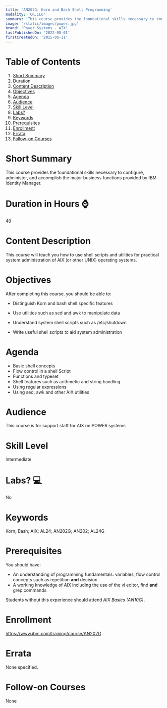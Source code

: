 ```yaml
---
title: 'AN202G: Korn and Bash Shell Programming'
modality: 'CR,ILO'
summary: 'This course provides the foundational skills necessary to configure, administer, and accomplish the major business functions provided by IBM Identity Manager.'
image: '/static/images/power.jpg'
brand: 'Power Systems - AIX'
lastPublishedOn: '2022-08-01'
firstCreatedOn: '2015-06-11'
---
```

# Table of Contents
1.  [Short Summary](#short-summary)
2.  [Duration](#duration-in-hours-)
3.  [Content Description](#content-description)
4.  [Objectives](#objectives)
5.  [Agenda](#agenda)
6.  [Audience](#audience)
7.  [Skill Level](#skill-level)
8.  [Labs?](#labs-)
9.  [Keywords](#keywords)
10. [Prerequisites](#prerequisites)
11. [Enrollment](#enrollment)
12. [Errata](#errata)
13. [Follow-on Courses](#follow-on-courses)

# Short Summary
This course provides the foundational skills necessary to configure, administer, and accomplish the major business functions provided by IBM Identity Manager.

# Duration in Hours ⌚
40

# Content Description
This course will teach you how to use shell scripts and utilities for practical system administration of AIX (or other UNIX) operating systems.



# Objectives
After completing this course, you should be able to:  

*  Distinguish Korn and bash shell specific features  

*  Use utilities such as sed and awk to manipulate data  

*  Understand system shell scripts such as /etc/shutdown  

*  Write useful shell scripts to aid system administration



# Agenda
* Basic shell concepts
* Flow control in a shell Script
* Functions and typeset
* Shell features such as arithmetic and string handling
* Using regular expressions
* Using sed, awk and other AIX utilities


# Audience
This course is for support staff for AIX on POWER systems



# Skill Level
Intermediate        

# Labs? 💻
No

# Keywords
Korn; Bash; AIX; AL24; AN202G; AN202; AL24G

# Prerequisites
You should have:


* An understanding of programming fundamentals: variables, flow control concepts such as repetition **and** decision.
* A working knowledge of AIX including the use of the vi editor, find **and** grep commands.


Students without this experience should attend *AIX Basics (AN10G)*.



# Enrollment
https://www.ibm.com/training/course/AN202G

# Errata
None specified.

# Follow-on Courses
None


